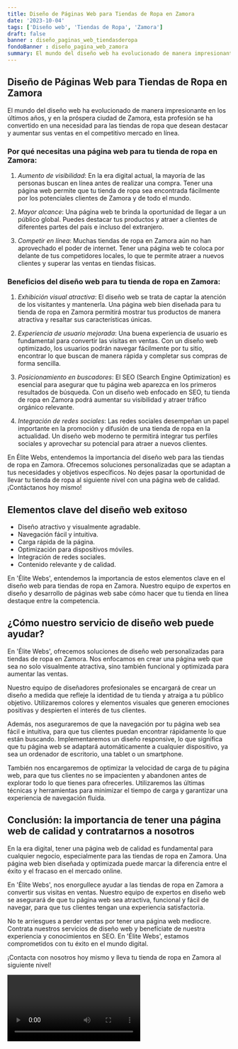 ```yaml
---
title: Diseño de Páginas Web para Tiendas de Ropa en Zamora
date: '2023-10-04'
tags: ['Diseño web', 'Tiendas de Ropa', 'Zamora']
draft: false
banner : diseño_paginas_web_tiendasderopa
fondoBanner : diseño_pagina_web_zamora
summary: El mundo del diseño web ha evolucionado de manera impresionante en los últimos años, y en la próspera ciudad de Zamora, esta profesión se ha convertido en una necesidad para las tiendas de ropa que desean destacar y aumentar sus ventas en el competitivo mercado en línea.
---
```


## Diseño de Páginas Web para Tiendas de Ropa en Zamora

El mundo del diseño web ha evolucionado de manera impresionante en los últimos años, y en la próspera ciudad de Zamora, esta profesión se ha convertido en una necesidad para las tiendas de ropa que desean destacar y aumentar sus ventas en el competitivo mercado en línea.

### Por qué necesitas una página web para tu tienda de ropa en Zamora:

1. *Aumento de visibilidad*: En la era digital actual, la mayoría de las personas buscan en línea antes de realizar una compra. Tener una página web permite que tu tienda de ropa sea encontrada fácilmente por los potenciales clientes de Zamora y de todo el mundo.

2. *Mayor alcance*: Una página web te brinda la oportunidad de llegar a un público global. Puedes destacar tus productos y atraer a clientes de diferentes partes del país e incluso del extranjero.

3. *Competir en línea*: Muchas tiendas de ropa en Zamora aún no han aprovechado el poder de internet. Tener una página web te coloca por delante de tus competidores locales, lo que te permite atraer a nuevos clientes y superar las ventas en tiendas físicas.

### Beneficios del diseño web para tu tienda de ropa en Zamora:

1. *Exhibición visual atractiva*: El diseño web se trata de captar la atención de los visitantes y mantenerla. Una página web bien diseñada para tu tienda de ropa en Zamora permitirá mostrar tus productos de manera atractiva y resaltar sus características únicas.

2. *Experiencia de usuario mejorada*: Una buena experiencia de usuario es fundamental para convertir las visitas en ventas. Con un diseño web optimizado, los usuarios podrán navegar fácilmente por tu sitio, encontrar lo que buscan de manera rápida y completar sus compras de forma sencilla.

3. *Posicionamiento en buscadores*: El SEO (Search Engine Optimization) es esencial para asegurar que tu página web aparezca en los primeros resultados de búsqueda. Con un diseño web enfocado en SEO, tu tienda de ropa en Zamora podrá aumentar su visibilidad y atraer tráfico orgánico relevante.

4. *Integración de redes sociales*: Las redes sociales desempeñan un papel importante en la promoción y difusión de una tienda de ropa en la actualidad. Un diseño web moderno te permitirá integrar tus perfiles sociales y aprovechar su potencial para atraer a nuevos clientes.

En Élite Webs, entendemos la importancia del diseño web para las tiendas de ropa en Zamora. Ofrecemos soluciones personalizadas que se adaptan a tus necesidades y objetivos específicos. No dejes pasar la oportunidad de llevar tu tienda de ropa al siguiente nivel con una página web de calidad. ¡Contáctanos hoy mismo!

<GifSeo />

<Cta />

## Elementos clave del diseño web exitoso

- Diseño atractivo y visualmente agradable.
- Navegación fácil y intuitiva.
- Carga rápida de la página.
- Optimización para dispositivos móviles.
- Integración de redes sociales.
- Contenido relevante y de calidad.

En 'Élite Webs', entendemos la importancia de estos elementos clave en el diseño web para tiendas de ropa en Zamora. Nuestro equipo de expertos en diseño y desarrollo de páginas web sabe cómo hacer que tu tienda en línea destaque entre la competencia.

## ¿Cómo nuestro servicio de diseño web puede ayudar?

En 'Élite Webs', ofrecemos soluciones de diseño web personalizadas para tiendas de ropa en Zamora. Nos enfocamos en crear una página web que sea no solo visualmente atractiva, sino también funcional y optimizada para aumentar las ventas.

Nuestro equipo de diseñadores profesionales se encargará de crear un diseño a medida que refleje la identidad de tu tienda y atraiga a tu público objetivo. Utilizaremos colores y elementos visuales que generen emociones positivas y despierten el interés de tus clientes.

Además, nos aseguraremos de que la navegación por tu página web sea fácil e intuitiva, para que tus clientes puedan encontrar rápidamente lo que están buscando. Implementaremos un diseño responsive, lo que significa que tu página web se adaptará automáticamente a cualquier dispositivo, ya sea un ordenador de escritorio, una tablet o un smartphone.

También nos encargaremos de optimizar la velocidad de carga de tu página web, para que tus clientes no se impacienten y abandonen antes de explorar todo lo que tienes para ofrecerles. Utilizaremos las últimas técnicas y herramientas para minimizar el tiempo de carga y garantizar una experiencia de navegación fluida.

## Conclusión: la importancia de tener una página web de calidad y contratarnos a nosotros

En la era digital, tener una página web de calidad es fundamental para cualquier negocio, especialmente para las tiendas de ropa en Zamora. Una página web bien diseñada y optimizada puede marcar la diferencia entre el éxito y el fracaso en el mercado online.

En 'Élite Webs', nos enorgullece ayudar a las tiendas de ropa en Zamora a convertir sus visitas en ventas. Nuestro equipo de expertos en diseño web se asegurará de que tu página web sea atractiva, funcional y fácil de navegar, para que tus clientes tengan una experiencia satisfactoria.

No te arriesgues a perder ventas por tener una página web mediocre. Contrata nuestros servicios de diseño web y benefíciate de nuestra experiencia y conocimientos en SEO. En 'Élite Webs', estamos comprometidos con tu éxito en el mundo digital.

¡Contacta con nosotros hoy mismo y lleva tu tienda de ropa en Zamora al siguiente nivel!

<Video />

<CtaBot job='Tiendas de Ropa' city='Zamora'/>

<Gmaps query='Zamora+españa+maps' />